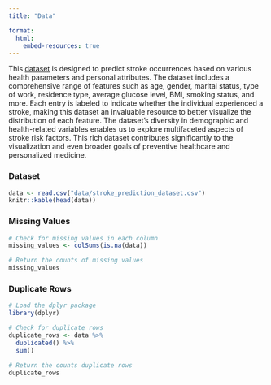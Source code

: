 ```yaml
---
title: "Data"

format:
  html:
    embed-resources: true
---
```


This [dataset](https://www.kaggle.com/datasets/teamincribo/stroke-prediction/data) is designed to predict stroke occurrences based on various health parameters and personal attributes. The dataset includes a comprehensive range of features such as age, gender, marital status, type of work, residence type, average glucose level, BMI, smoking status, and more. Each entry is labeled to indicate whether the individual experienced a stroke, making this dataset an invaluable resource to better visualize the distribution of each feature. The dataset's diversity in demographic and health-related variables enables us to explore multifaceted aspects of stroke risk factors. This rich dataset contributes significantly to the visualization and even broader goals of preventive healthcare and personalized medicine.

::: panel-tabset

### Dataset

```r
data <- read.csv("data/stroke_prediction_dataset.csv")
knitr::kable(head(data))
```

### Missing Values

```r
# Check for missing values in each column
missing_values <- colSums(is.na(data))

# Return the counts of missing values
missing_values
```

### Duplicate Rows

```r
# Load the dplyr package
library(dplyr)

# Check for duplicate rows
duplicate_rows <- data %>% 
  duplicated() %>% 
  sum()

# Return the counts duplicate rows
duplicate_rows
```

:::
